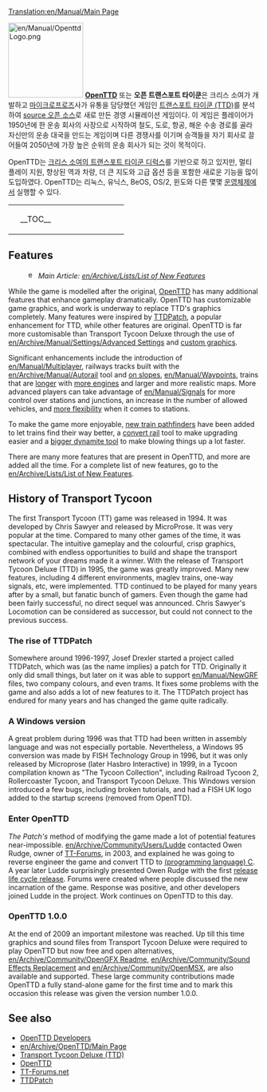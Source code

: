 [[Translation:en/Manual/Main Page]]
{{en/Manual/Navigation}}

[[File:en/Manual/OpenttdLogo.png|left|150px]]
[http://www.openttd.org/ '''OpenTTD'''] 또는 '''오픈 트랜스포트 타이쿤'''은 크리스 소여가 개발하고 [https://www.wikipedia.org/wiki/MicroProse 마이크로프로즈]사가 유통을 담당했던 게임인 [https://www.wikipedia.org/wiki/Transport_Tycoon 트랜스포트 타이쿤 (TTD)]를 분석하여 [https://www.wikipedia.org/wiki/Open source 오픈 소스]로 새로 만든 경영 시뮬레이션 게임이다. 이 게임은 플레이어가 1950년에 한 운송 회사의 사장으로 시작하여 철도, 도로, 항공, 해운 수송 경로를 골라 자신만의 운송 대국을 만드는 게임이며 다른 경쟁사를 이기며 승객들을 자기 회사로 끌어들여 2050년에 가장 높은 순위의 운송 회사가 되는 것이 목적이다.

OpenTTD는 [http://www.chrissawyer.com/info.htm 크리스 소여의 트랜스포트 타이쿤 디럭스]를 기반으로 하고 있지만, 멀티 플레이 지원, 향상된 역과 차량, 더 큰 지도와 고급 옵션 등을 포함한 새로운 기능을 많이 도입하였다. OpenTTD는 리눅스, 유닉스, BeOS, OS/2, 윈도와 다른 몇몇 [[en/Archive/Compilation and Ports/Operating system|운영체제]]에서 실행할 수 있다.

{| align="center"
|colspan=2 style="background:none; border:0px"|
|width=200 style="background:none; border:0px"| __TOC__
|style="background:none; border:0px"| [[File:en/Manual/Intro screen.png|frame|center|OpenTTD [[en/Manual/Game interface#main-window-contents|intro screen]]]]
|}

==Features==
:[[File:en/Searchtool.png|16px]] ''Main Article: [[en/Archive/Lists/List of New Features]]''

While the game is modelled after the original, [http://www.openttd.org/ OpenTTD] has many additional features that enhance gameplay dramatically. OpenTTD has customizable game graphics, and work is underway to replace TTD's graphics completely. Many features were inspired by [http://www.ttdpatch.net/ TTDPatch], a popular enhancement for TTD, while other features are original. OpenTTD is far more customisable than Transport Tycoon Deluxe through the use of [[en/Archive/Manual/Settings/Advanced Settings]] and [[en/Manual/NewGRF|custom graphics]].

Significant enhancements include the introduction of [[en/Manual/Multiplayer]], railways tracks built with the [[en/Archive/Manual/Autorail]] tool and [[en/Archive/Manual/Settings/Build on slopes|on slopes]], [[en/Manual/Waypoints]], trains that are [[en/Archive/Manual/Settings/Mammoth trains|longer]] with [[en/Archive/Manual/Multiheaded trains|more engines]] and larger and more realistic maps. More advanced players can take advantage of [[en/Manual/Signals]] for more control over stations and junctions, an increase in the number of allowed vehicles, and [[en/Archive/Manual/Settings/Nonuniform stations|more flexibility]] when it comes to stations.

To make the game more enjoyable, [[en/Archive/Manual/Yet Another Pathfinder|new train pathfinders]] have been added to let trains find their way better, a [[en/Manual/Convert rail|convert rail]] tool to make upgrading easier and a [[en/Archive/Manual/Settings/Extra dynamite|bigger dynamite tool]] to make blowing things up a lot faster.

There are many more features that are present in OpenTTD, and more are added all the time. For a complete list of new features, go to the [[en/Archive/Lists/List of New Features]].

==History of Transport Tycoon==
The first Transport Tycoon (TT) game was released in 1994. It was developed by Chris Sawyer and released by MicroProse. 
It was very popular at the time. Compared to many other games of the time, it was spectacular. The intuitive gameplay and the colourful, crisp graphics, combined with endless opportunities to build and shape the transport network of your dreams made it a winner.
With the release of Transport Tycoon Deluxe (TTD) in 1995, the game was greatly improved. Many new features, including 4 different environments, maglev trains, one-way signals, etc, were implemented.
TTD continued to be played for many years after by a small, but fanatic bunch of gamers. Even though the game had been fairly successful, no direct sequel was announced. Chris Sawyer's Locomotion can be considered as successor, but could not connect to the previous success.

===The rise of TTDPatch===
Somewhere around 1996-1997, Josef Drexler started a project called TTDPatch, which was (as the name implies) a patch for TTD. Originally it only did small things, but later on it was able to support [[en/Manual/NewGRF]] files, two company colours, and even trams. It fixes some problems with the game and also adds a lot of new features to it. The TTDPatch project has endured for many years and has changed the game quite radically.

===A Windows version===
A great problem during 1996 was that TTD had been written in assembly language and was not especially portable. Nevertheless, a Windows 95 conversion was made by FISH Technology Group in 1996, but it was only released by Microprose (later Hasbro Interactive) in 1999, in a Tycoon compilation known as "The Tycoon Collection", including Railroad Tycoon 2, Rollercoaster Tycoon, and Transport Tycoon Deluxe. This Windows version introduced a few bugs, including broken tutorials, and had a FISH UK logo added to the startup screens (removed from OpenTTD).

===Enter OpenTTD===
''The Patch's'' method of modifying the game made a lot of potential features near-impossible. [[en/Archive/Community/Users/Ludde]] contacted Owen Rudge, owner of [http://www.tt-forums.net/ TT-Forums], in 2003, and explained he was going to reverse engineer the game and convert TTD to [https://www.wikipedia.org/wiki/C (programming language) C]. A year later Ludde surprisingly presented Owen Rudge with the first [https://www.wikipedia.org/wiki/Software release life cycle release]. Forums were created where people discussed the new incarnation of the game. Response was positive, and other developers joined Ludde in the project. Work continues on OpenTTD to this day. 

===OpenTTD 1.0.0===
At the end of 2009 an important milestone was reached. Up till this time graphics and sound files from Transport Tycoon Deluxe were required to play OpenTTD but now free and open alternatives, [[en/Archive/Community/OpenGFX Readme]], [[en/Archive/Community/Sound Effects Replacement]] and [[en/Archive/Community/OpenMSX]], are also available and supported. These large community contributions made OpenTTD a fully stand-alone game for the first time and to mark this occasion this release was given the version number 1.0.0.


==See also==
*[[en/Archive/Community/Developers|OpenTTD Developers]]
*[[en/Archive/OpenTTD/Main Page]]
*[http://en.wikipedia.org/wiki/Transport_Tycoon Transport Tycoon Deluxe (TTD)]
*[http://www.openttd.org/ OpenTTD]
*[http://www.tt-forums.net/ TT-Forums.net]
*[http://www.ttdpatch.net/ TTDPatch]